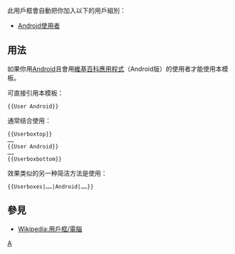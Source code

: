 <includeonly><!-- 在這裡加入模板的保護標識 --></includeonly><noinclude>{{template doc page viewed directly}}</noinclude>

<!-- 在本行下編輯模板說明 -->

此用戶框會自動把你加入以下的用戶組別：
*[[:分類:Android使用者|Android使用者]]
== 用法 ==
如果你用[[Android]]且會用[[維基百科應用程式]]（Android版）的使用者才能使用本模板。

可直接引用本模板：
<pre>{{User Android}}</pre>

通常结合<code>{{tl|Userboxtop}}</code>使用：
<pre>
{{Userboxtop}}
……
{{User Android}}
……
{{Userboxbottom}}
</pre>

效果类似的另一种简洁方法是使用<code>{{tl|Userboxes}}</code>：
<pre>
{{Userboxes|……|Android|……}}
</pre>

== 參見 ==
* [[Wikipedia:用戶框/電腦]]

<includeonly>[[Cat:软件用户框模板|A]]</includeonly>